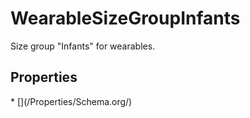
# WearableSizeGroupInfants

Size group "Infants" for wearables.

## Properties

<Grid>
* [](/Properties/Schema.org/)

</Grid>

